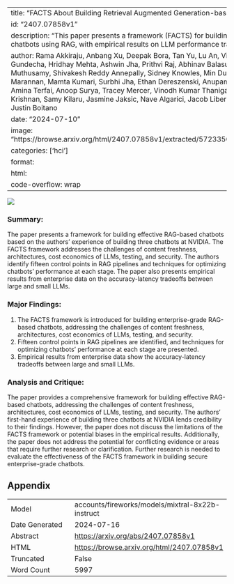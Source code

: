 
---
title: "FACTS About Building Retrieval Augmented Generation-based Chatbots"
id: "2407.07858v1"
description: "This paper presents a framework (FACTS) for building secure, effective enterprise chatbots using RAG, with empirical results on LLM performance tradeoffs."
author: Rama Akkiraju, Anbang Xu, Deepak Bora, Tan Yu, Lu An, Vishal Seth, Aaditya Shukla, Pritam Gundecha, Hridhay Mehta, Ashwin Jha, Prithvi Raj, Abhinav Balasubramanian, Murali Maram, Guru Muthusamy, Shivakesh Reddy Annepally, Sidney Knowles, Min Du, Nick Burnett, Sean Javiya, Ashok Marannan, Mamta Kumari, Surbhi Jha, Ethan Dereszenski, Anupam Chakraborty, Subhash Ranjan, Amina Terfai, Anoop Surya, Tracey Mercer, Vinodh Kumar Thanigachalam, Tamar Bar, Sanjana Krishnan, Samy Kilaru, Jasmine Jaksic, Nave Algarici, Jacob Liberman, Joey Conway, Sonu Nayyar, Justin Boitano
date: "2024-07-10"
image: "https://browse.arxiv.org/html/2407.07858v1/extracted/5723350/figures/Complex_agent_arch.png"
categories: ['hci']
format:
  html:
    code-overflow: wrap
---

![](https://browse.arxiv.org/html/2407.07858v1/extracted/5723350/figures/Complex_agent_arch.png)

### Summary:

The paper presents a framework for building effective RAG-based chatbots based on the authors' experience of building three chatbots at NVIDIA. The FACTS framework addresses the challenges of content freshness, architectures, cost economics of LLMs, testing, and security. The authors identify fifteen control points in RAG pipelines and techniques for optimizing chatbots' performance at each stage. The paper also presents empirical results from enterprise data on the accuracy-latency tradeoffs between large and small LLMs.

### Major Findings:

1. The FACTS framework is introduced for building enterprise-grade RAG-based chatbots, addressing the challenges of content freshness, architectures, cost economics of LLMs, testing, and security.
2. Fifteen control points in RAG pipelines are identified, and techniques for optimizing chatbots' performance at each stage are presented.
3. Empirical results from enterprise data show the accuracy-latency tradeoffs between large and small LLMs.

### Analysis and Critique:

The paper provides a comprehensive framework for building effective RAG-based chatbots, addressing the challenges of content freshness, architectures, cost economics of LLMs, testing, and security. The authors' first-hand experience of building three chatbots at NVIDIA lends credibility to their findings. However, the paper does not discuss the limitations of the FACTS framework or potential biases in the empirical results. Additionally, the paper does not address the potential for conflicting evidence or areas that require further research or clarification. Further research is needed to evaluate the effectiveness of the FACTS framework in building secure enterprise-grade chatbots.

## Appendix

|          |          |
|----------|----------|
| Model     | accounts/fireworks/models/mixtral-8x22b-instruct       |
| Date Generated     | 2024-07-16       |
| Abstract | [https://arxiv.org/abs/2407.07858v1](https://arxiv.org/abs/2407.07858v1)        |
| HTML     | [https://browse.arxiv.org/html/2407.07858v1](https://browse.arxiv.org/html/2407.07858v1)       |
| Truncated       | False       |
| Word Count       | 5997       |